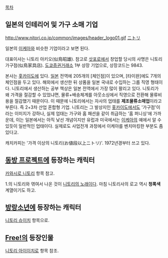 [[목차]]

== 일본의 인테리어 및 가구 소매 기업 ==
http://www.nitori.co.jp/common/images/header_logo01.gif
[http://www.nitori.co.jp/ ニトリ]

일본의 [[이케아]]와 비슷한 기업이라고 보면 된다.

대표이사는 니토리 아키오(似鳥昭雄). 참고로 [[삿포로]]에서 창업할 당시의 사명은 니토리 가구점(似鳥家具店). 
[[도쿄증권거래소]] 1부 상장 기업으로, 상장코드는 9843.

본사는 [[홋카이도]]에 있다. [[일본]] 전역에 205개의 [체인점]이 있으며, [타이완]에도 7개의 체인점을 두고 있다. 해외에서 생산한 뒤 상품을 일본 국내로 수입하는 그룹 직영 형태이다. 니토리에서 생산하는 공부 책상은 일본 전역에서 가장 많이 팔리고 있다.
니토리가 왜 가격을 절감할 수 있었냐면, 물류+배송체계를 아웃소싱에서 직영으로 전환해 물류비용을 절감했기 때문이다. 이 때문에 니토리에서는 자사의 업태를 '''제조물류소매업'''이라고 부른다. 즉 2+3차 산업 혼합형 기업.
니토리는 그 발상지인 [[홋카이도]]에서도 '가구점'이라는 이미지가 강하나, 실제 업태는 가구와 홈 패션을 같이 취급하는 '홈 퍼니싱'에 가까운데, 이는 일본에서는 아직 낯선 개념이지만 유럽과 미국에서는 [[이케아]]의 예에서 알 수 있듯이 일반적인 업태이다. 실제로도 사업전개 과정에서 이케아를 벤치마킹한 부분도 좀 있다고.

캐치카피는 '가격 이상의 니토리(お値段以上ニトリ)'. 1972년경부터 쓰고 있다.

== [[동방 프로젝트]]에 등장하는 캐릭터 ==
[[카와시로 니토리]] 항목 참고.

1.의 니토리와 엮여서 나온 것이 [[니토리의 노래]]이다. 마침 니토리사의 로고 역시 '''청록색'''계열이기도 하고. 

== [[방랑소년]]에 등장하는 캐릭터 ==

[[니토리 슈이치]] 항목으로.

== [[Free!]]의 등장인물 ==
[[니토리 아이이치로]] 항목 참조.
